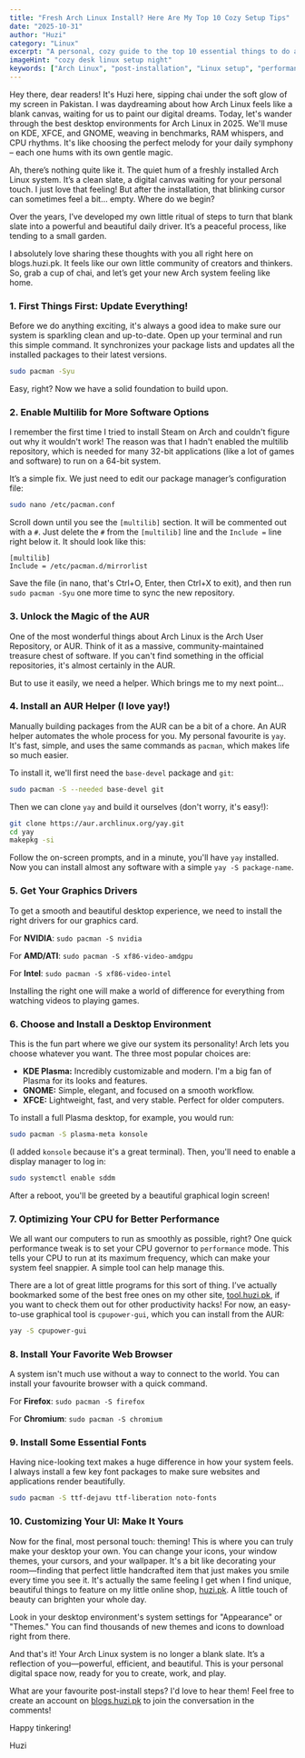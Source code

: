 ```yaml
---
title: "Fresh Arch Linux Install? Here Are My Top 10 Cozy Setup Tips"
date: "2025-10-31"
author: "Huzi"
category: "Linux"
excerpt: "A personal, cozy guide to the top 10 essential things to do after installing Arch Linux, from updating your system and enabling multilib to customizing your UI and optimizing performance. Your friendly first steps into a beautiful, personalized Arch setup."
imageHint: "cozy desk linux setup night"
keywords: ["Arch Linux", "post-installation", "Linux setup", "performance tweaks", "UI customization", "Linux guide", "beginners"]
---
```


Hey there, dear readers! It's Huzi here, sipping chai under the soft glow of my screen in Pakistan. I was daydreaming about how Arch Linux feels like a blank canvas, waiting for us to paint our digital dreams. Today, let's wander through the best desktop environments for Arch Linux in 2025. We'll muse on KDE, XFCE, and GNOME, weaving in benchmarks, RAM whispers, and CPU rhythms. It's like choosing the perfect melody for your daily symphony – each one hums with its own gentle magic.

Ah, there’s nothing quite like it. The quiet hum of a freshly installed Arch Linux system. It’s a clean slate, a digital canvas waiting for your personal touch. I just love that feeling! But after the installation, that blinking cursor can sometimes feel a bit… empty. Where do we begin?

Over the years, I’ve developed my own little ritual of steps to turn that blank slate into a powerful and beautiful daily driver. It’s a peaceful process, like tending to a small garden.

I absolutely love sharing these thoughts with you all right here on blogs.huzi.pk. It feels like our own little community of creators and thinkers. So, grab a cup of chai, and let’s get your new Arch system feeling like home.

### 1. First Things First: Update Everything!
Before we do anything exciting, it's always a good idea to make sure our system is sparkling clean and up-to-date. Open up your terminal and run this simple command. It synchronizes your package lists and updates all the installed packages to their latest versions.

```bash
sudo pacman -Syu
```

Easy, right? Now we have a solid foundation to build upon.

### 2. Enable Multilib for More Software Options
I remember the first time I tried to install Steam on Arch and couldn't figure out why it wouldn't work! The reason was that I hadn't enabled the multilib repository, which is needed for many 32-bit applications (like a lot of games and software) to run on a 64-bit system.

It’s a simple fix. We just need to edit our package manager’s configuration file:

```bash
sudo nano /etc/pacman.conf
```
Scroll down until you see the `[multilib]` section. It will be commented out with a `#`. Just delete the `#` from the `[multilib]` line and the `Include =` line right below it. It should look like this:

```
[multilib]
Include = /etc/pacman.d/mirrorlist
```
Save the file (in nano, that's Ctrl+O, Enter, then Ctrl+X to exit), and then run `sudo pacman -Syu` one more time to sync the new repository.

### 3. Unlock the Magic of the AUR
One of the most wonderful things about Arch Linux is the Arch User Repository, or AUR. Think of it as a massive, community-maintained treasure chest of software. If you can't find something in the official repositories, it's almost certainly in the AUR.

But to use it easily, we need a helper. Which brings me to my next point...

### 4. Install an AUR Helper (I love yay!)
Manually building packages from the AUR can be a bit of a chore. An AUR helper automates the whole process for you. My personal favourite is `yay`. It's fast, simple, and uses the same commands as `pacman`, which makes life so much easier.

To install it, we'll first need the `base-devel` package and `git`:

```bash
sudo pacman -S --needed base-devel git
```
Then we can clone `yay` and build it ourselves (don't worry, it's easy!):

```bash
git clone https://aur.archlinux.org/yay.git
cd yay
makepkg -si
```
Follow the on-screen prompts, and in a minute, you'll have `yay` installed. Now you can install almost any software with a simple `yay -S package-name`.

### 5. Get Your Graphics Drivers
To get a smooth and beautiful desktop experience, we need to install the right drivers for our graphics card.

For **NVIDIA**: `sudo pacman -S nvidia`

For **AMD/ATI**: `sudo pacman -S xf86-video-amdgpu`

For **Intel**: `sudo pacman -S xf86-video-intel`

Installing the right one will make a world of difference for everything from watching videos to playing games.

### 6. Choose and Install a Desktop Environment
This is the fun part where we give our system its personality! Arch lets you choose whatever you want. The three most popular choices are:

*   **KDE Plasma:** Incredibly customizable and modern. I'm a big fan of Plasma for its looks and features.
*   **GNOME:** Simple, elegant, and focused on a smooth workflow.
*   **XFCE:** Lightweight, fast, and very stable. Perfect for older computers.

To install a full Plasma desktop, for example, you would run:

```bash
sudo pacman -S plasma-meta konsole
```
(I added `konsole` because it's a great terminal). Then, you'll need to enable a display manager to log in:

```bash
sudo systemctl enable sddm
```
After a reboot, you'll be greeted by a beautiful graphical login screen!

### 7. Optimizing Your CPU for Better Performance
We all want our computers to run as smoothly as possible, right? One quick performance tweak is to set your CPU governor to `performance` mode. This tells your CPU to run at its maximum frequency, which can make your system feel snappier. A simple tool can help manage this.

There are a lot of great little programs for this sort of thing. I’ve actually bookmarked some of the best free ones on my other site, [tool.huzi.pk](https://tool.huzi.pk), if you want to check them out for other productivity hacks! For now, an easy-to-use graphical tool is `cpupower-gui`, which you can install from the AUR:

```bash
yay -S cpupower-gui
```

### 8. Install Your Favorite Web Browser
A system isn't much use without a way to connect to the world. You can install your favourite browser with a quick command.

For **Firefox**: `sudo pacman -S firefox`

For **Chromium**: `sudo pacman -S chromium`

### 9. Install Some Essential Fonts
Having nice-looking text makes a huge difference in how your system feels. I always install a few key font packages to make sure websites and applications render beautifully.

```bash
sudo pacman -S ttf-dejavu ttf-liberation noto-fonts
```
### 10. Customizing Your UI: Make It Yours
Now for the final, most personal touch: theming! This is where you can truly make your desktop your own. You can change your icons, your window themes, your cursors, and your wallpaper. It's a bit like decorating your room—finding that perfect little handcrafted item that just makes you smile every time you see it. It's actually the same feeling I get when I find unique, beautiful things to feature on my little online shop, [huzi.pk](https://huzi.pk). A little touch of beauty can brighten your whole day.

Look in your desktop environment's system settings for "Appearance" or "Themes." You can find thousands of new themes and icons to download right from there.

And that's it! Your Arch Linux system is no longer a blank slate. It’s a reflection of you—powerful, efficient, and beautiful. This is your personal digital space now, ready for you to create, work, and play.

What are your favourite post-install steps? I'd love to hear them! Feel free to create an account on [blogs.huzi.pk](https://blogs.huzi.pk) to join the conversation in the comments!

Happy tinkering!

Huzi
